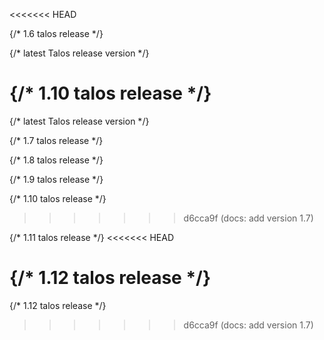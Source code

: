 <<<<<<< HEAD

{/* 1.6 talos release */}

{/* latest Talos release version */}

{/* 1.10 talos release */}
=======

{/* latest Talos release version */}

{/* 1.7 talos release */}

{/* 1.8 talos release */}

{/* 1.9 talos release */}

{/* 1.10 talos release */}
>>>>>>> d6cca9f (docs: add version 1.7)

{/* 1.11 talos release */}
<<<<<<< HEAD

{/* 1.12 talos release */}
=======

{/* 1.12 talos release */}
>>>>>>> d6cca9f (docs: add version 1.7)

